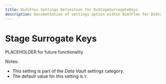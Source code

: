 ---
title: BimlFlex Settings Definition for DvStageSurrogateKeys
description: Documentation of settings option within BimlFlex for DvStageSurrogateKeys
---
<head>
  <meta name="varigenceProduct" content="BimlFlex"></meta>
  <meta name="varigenceArticleType" content="Reference"></meta>
</head>


# Stage Surrogate Keys

PLACEHOLDER for future functionality

Notes:

* This setting is part of the *Data Vault* settings category.
* The default value for this setting is `Y`.
